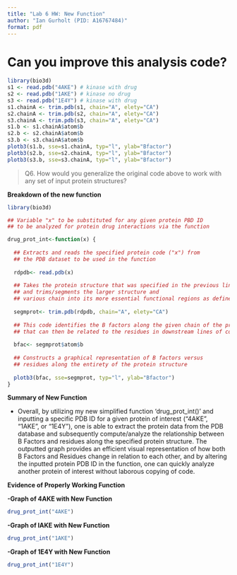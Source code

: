 ```yaml
---
title: "Lab 6 HW: New Function"
author: "Ian Gurholt (PID: A16767484)"
format: pdf
---
```


# Can you improve this analysis code?

```r
library(bio3d)
s1 <- read.pdb("4AKE") # kinase with drug
s2 <- read.pdb("1AKE") # kinase no drug
s3 <- read.pdb("1E4Y") # kinase with drug
s1.chainA <- trim.pdb(s1, chain="A", elety="CA")
s2.chainA <- trim.pdb(s2, chain="A", elety="CA")
s3.chainA <- trim.pdb(s3, chain="A", elety="CA")
s1.b <- s1.chainA$atom$b
s2.b <- s2.chainA$atom$b
s3.b <- s3.chainA$atom$b
plotb3(s1.b, sse=s1.chainA, typ="l", ylab="Bfactor")
plotb3(s2.b, sse=s2.chainA, typ="l", ylab="Bfactor")
plotb3(s3.b, sse=s3.chainA, typ="l", ylab="Bfactor")
```

> Q6. How would you generalize the original code above to work with any set of input
protein structures?

**Breakdown of the new function**

```r
library(bio3d)

## Variable "x" to be substituted for any given protein PBD ID 
## to be analyzed for protein drug interactions via the function

drug_prot_int<-function(x) {
  
  ## Extracts and reads the specified protein code ("x") from 
  ## the PDB dataset to be used in the function
  
  rdpdb<- read.pdb(x)
  
  ## Takes the protein structure that was specified in the previous line of code 
  ## and trims/segments the larger structure and 
  ## various chain into its more essential functional regions as defined (elety="")
  
  segmprot<- trim.pdb(rdpdb, chain="A", elety="CA")
  
  ## This code identifies the B factors along the given chain of the protein 
  ## that can then be related to the residues in downstream lines of code. 
  
  bfac<- segmprot$atom$b
  
  ## Constructs a graphical representation of B factors versus 
  ## residues along the entirety of the protein structure 
  
  plotb3(bfac, sse=segmprot, typ="l", ylab="Bfactor")
}
```

**Summary of New Function**

- Overall, by utilizing my new simplified function 'drug_prot_int()' and inputting a specific PDB ID for a given protein of interest ("4AKE", "1AKE", or "1E4Y"), one is able to extract the protein data from the PDB database and subsequently compute/analyze the relationship between B Factors and residues along the specified protein structure. The outputted graph provides an efficient visual representation of how both B Factors and Residues change in relation to each other, and by altering the inputted protein PDB ID in the function, one can quickly analyze another protein of interest without laborous copying of code. 

**Evidence of Properly Working Function**

**-Graph of 4AKE with New Function**

```r
drug_prot_int("4AKE")
```

**-Graph of lAKE with New Function**

```r
drug_prot_int("1AKE")
```

**-Graph of 1E4Y with New Function**

```r
drug_prot_int("1E4Y")
```

